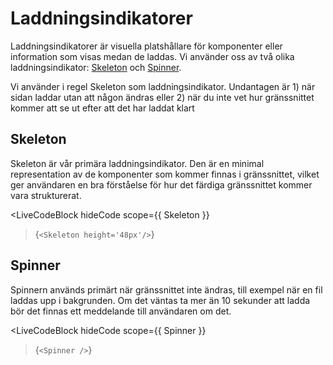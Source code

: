 # Laddningsindikatorer


Laddningsindikatorer är visuella platshållare för komponenter eller information som visas medan de laddas.
Vi använder oss av två olika laddningsindikator: [Skeleton](/components/skeleton) och [Spinner](/components/spinner).

Vi använder i regel Skeleton som laddningsindikator. Undantagen är 1) när sidan laddar utan att någon ändras eller 2) när du inte vet hur gränssnittet kommer att se ut efter att det har laddat klart

## Skeleton

Skeleton är vår primära laddningsindikator. Den är en minimal representation av de komponenter som kommer finnas i gränssnittet, vilket ger användaren en bra förståelse för hur det färdiga gränssnittet kommer vara strukturerat.

<LiveCodeBlock
  hideCode
  scope={{ Skeleton }}
>{`<Skeleton height='48px'/>`}</LiveCodeBlock>

## Spinner

Spinnern används primärt när gränssnittet inte ändras, till exempel när en fil laddas upp i bakgrunden. Om det väntas ta mer än 10 sekunder att ladda bör det finnas ett meddelande till användaren om det.

<LiveCodeBlock
  hideCode
  scope={{ Spinner }}
>{`<Spinner />`}</LiveCodeBlock>
